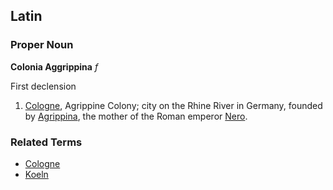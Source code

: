 ==Latin==
===Proper Noun===
'''Colonia Aggrippina''' ''f''

First declension

# [[Cologne]], Agrippine Colony; city on the Rhine River in Germany, founded by [[Agrippina]], the mother of the Roman emperor [[Nero]].

===Related Terms===
*[[Cologne]]
*[[Koeln]]